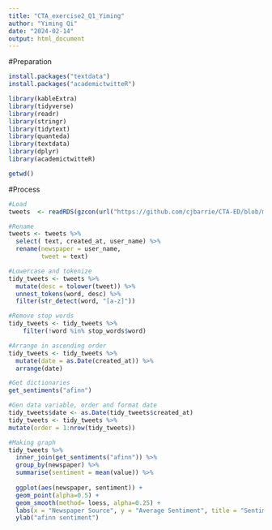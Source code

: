 ```yaml
---
title: "CTA_exercise2_Q1_Yiming"
author: "Yiming Qi"
date: "2024-02-14"
output: html_document
---
```


#Preparation
```r
install.packages("textdata")
install.packages("academictwitteR")

library(kableExtra)
library(tidyverse) 
library(readr) 
library(stringr) 
library(tidytext) 
library(quanteda) 
library(textdata)
library(dplyr)
library(academictwitteR)

getwd()
```

#Process
```r
#Load
tweets  <- readRDS(gzcon(url("https://github.com/cjbarrie/CTA-ED/blob/main/data/sentanalysis/newstweets.rds?raw=true")))

#Rename
tweets <- tweets %>%
  select( text, created_at, user_name) %>%
  rename(newspaper = user_name,
         tweet = text)

#Lowercase and tokenize
tidy_tweets <- tweets %>% 
  mutate(desc = tolower(tweet)) %>%
  unnest_tokens(word, desc) %>%
  filter(str_detect(word, "[a-z]"))

#Remove stop words
tidy_tweets <- tidy_tweets %>%
    filter(!word %in% stop_words$word)

#Arrange in ascending order
tidy_tweets <- tidy_tweets %>%
  mutate(date = as.Date(created_at)) %>%
  arrange(date)

#Get dictionaries
get_sentiments("afinn")

#Gen data variable, order and format date
tidy_tweets$date <- as.Date(tidy_tweets$created_at)
tidy_tweets <- tidy_tweets %>%
mutate(order = 1:nrow(tidy_tweets))

#Making graph
tidy_tweets %>%
  inner_join(get_sentiments("afinn")) %>%
  group_by(newspaper) %>% 
  summarise(sentiment = mean(value)) %>% 
  
  ggplot(aes(newspaper, sentiment)) +
  geom_point(alpha=0.5) +
  geom_smooth(method= loess, alpha=0.25) +
  labs(x = "Newspaper Source", y = "Average Sentiment", title = "Sentiment Analysis by Newspaper Source") +
  ylab("afinn sentiment")
```
